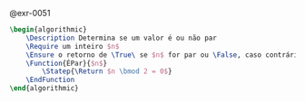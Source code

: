 <!-- Função lógica 'é par' -->
::: {#sol-0051}
@exr-0051

```latex {.pseudocode}
\begin{algorithmic}
    \Description Determina se um valor é ou não par
    \Require um inteiro $n$
    \Ensure o retorno de \True\ se $n$ for par ou \False, caso contrário
    \Function{ÉPar}{$n$}
        \Statep{\Return $n \bmod 2 = 0$}
    \EndFunction
\end{algorithmic}
```
:::